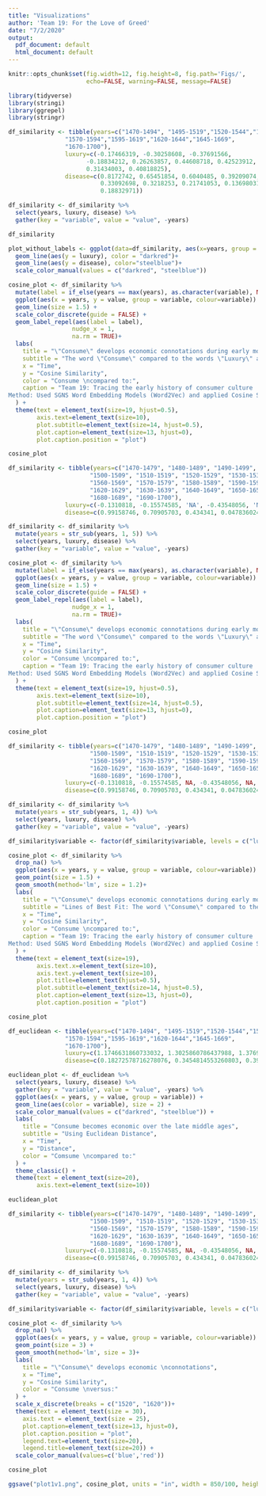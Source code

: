 ```yaml
---
title: "Visualizations"
author: 'Team 19: For the Love of Greed'
date: "7/2/2020"
output:
  pdf_document: default
  html_document: default
---
```

```r
knitr::opts_chunk$set(fig.width=12, fig.height=8, fig.path='Figs/',
                      echo=FALSE, warning=FALSE, message=FALSE)
```

```r
library(tidyverse)
library(stringi)
library(ggrepel)
library(stringr)
```

```r
df_similarity <- tibble(years=c("1470-1494", "1495-1519","1520-1544","1545-1569",
                "1570-1594","1595-1619","1620-1644","1645-1669",
                "1670-1700"),
                luxury=c(-0.17466319, -0.30258608, -0.37691566,
                      -0.18834212, 0.26263857, 0.44608718, 0.42523912, 
                      0.31434003, 0.40818825),
                disease=c(0.8172742, 0.65451854, 0.6040485, 0.39209074, 
                          0.33092698, 0.3218253, 0.21741053, 0.13698031, 
                          0.18832971))

df_similarity <- df_similarity %>%
  select(years, luxury, disease) %>%
  gather(key = "variable", value = "value", -years)

df_similarity
```

```r
plot_without_labels <- ggplot(data=df_similarity, aes(x=years, group = 1)) +
  geom_line(aes(y = luxury), color = "darkred")+
  geom_line(aes(y = disease), color="steelblue")+ 
  scale_color_manual(values = c("darkred", "steelblue"))
```

```r

cosine_plot <- df_similarity %>%
  mutate(label = if_else(years == max(years), as.character(variable), NA_character_)) %>%
  ggplot(aes(x = years, y = value, group = variable, colour=variable)) + 
  geom_line(size = 1.5) +
  scale_color_discrete(guide = FALSE) + 
  geom_label_repel(aes(label = label),
                  nudge_x = 1,
                  na.rm = TRUE)+
  labs(
    title = "\"Consume\" develops economic connotations during early modern period",
    subtitle = "The word \"Consume\" compared to the words \"Luxury\" and \"Disease\"",
    x = "Time",
    y = "Cosine Similarity",
    color = "Consume \ncompared to:",
    caption = "Team 19: Tracing the early history of consumer culture
Method: Used SGNS Word Embedding Models (Word2Vec) and applied Cosine Similarity between word vector pairs"
  ) +
  theme(text = element_text(size=19, hjust=0.5),
        axis.text=element_text(size=10),
        plot.subtitle=element_text(size=14, hjust=0.5),
        plot.caption=element_text(size=13, hjust=0),
        plot.caption.position = "plot")

cosine_plot
```

```r

df_similarity <- tibble(years=c("1470-1479", "1480-1489", "1490-1499",
                       "1500-1509", "1510-1519", "1520-1529", "1530-1539", "1540-1549", "1550-1559",
                       "1560-1569", "1570-1579", "1580-1589", "1590-1599", "1600-1609", "1610-1619",
                       "1620-1629", "1630-1639", "1640-1649", "1650-1659", "1660-1669", "1670-1679",
                       "1680-1689", "1690-1700"),
                luxury=c(-0.1310818, -0.15574585, 'NA', -0.43548056, 'NA', 'NA', -0.11576163, -0.08320668, -0.09670383, -0.061013784, 0.40230384, -0.0637718, 0.4530003, 0.5454841, 0.3523297, 0.5710402, 0.5063732, 0.34399527, 0.2905739, 0.26025137, 0.32196367, 0.3854744, 0.34630233),
                disease=c(0.99158746, 0.70905703, 0.434341, 0.047836024, 0.024496956, 0.9127077, 0.66880333, 0.6665769, 0.63993585, 0.612736, 0.49985868, 0.29303122, 0.22535732, 0.26066816, 0.3847574, 0.17246786, 0.20800799, 0.1286284, 0.06284622, 0.14538, 0.12418573, 0.15912668, 0.13149749))

df_similarity <- df_similarity %>%
  mutate(years = str_sub(years, 1, 5)) %>%
  select(years, luxury, disease) %>%
  gather(key = "variable", value = "value", -years)

cosine_plot <- df_similarity %>%
  mutate(label = if_else(years == max(years), as.character(variable), NA_character_)) %>%
  ggplot(aes(x = years, y = value, group = variable, colour=variable)) + 
  geom_line(size = 1.5) +
  scale_color_discrete(guide = FALSE) + 
  geom_label_repel(aes(label = label),
                  nudge_x = 1,
                  na.rm = TRUE)+
  labs(
    title = "\"Consume\" develops economic connotations during early modern period",
    subtitle = "The word \"Consume\" compared to the words \"Luxury\" and \"Disease\"",
    x = "Time",
    y = "Cosine Similarity",
    color = "Consume \ncompared to:",
    caption = "Team 19: Tracing the early history of consumer culture
Method: Used SGNS Word Embedding Models (Word2Vec) and applied Cosine Similarity between word vector pairs"
  ) +
  theme(text = element_text(size=19, hjust=0.5),
        axis.text=element_text(size=10),
        plot.subtitle=element_text(size=14, hjust=0.5),
        plot.caption=element_text(size=13, hjust=0),
        plot.caption.position = "plot")

cosine_plot
```
```r

df_similarity <- tibble(years=c("1470-1479", "1480-1489", "1490-1499",
                       "1500-1509", "1510-1519", "1520-1529", "1530-1539", "1540-1549", "1550-1559",
                       "1560-1569", "1570-1579", "1580-1589", "1590-1599", "1600-1609", "1610-1619",
                       "1620-1629", "1630-1639", "1640-1649", "1650-1659", "1660-1669", "1670-1679",
                       "1680-1689", "1690-1700"),
                luxury=c(-0.1310818, -0.15574585, NA, -0.43548056, NA, NA, -0.11576163, -0.08320668, -0.09670383, -0.061013784, 0.40230384, -0.0637718, 0.4530003, 0.5454841, 0.3523297, 0.5710402, 0.5063732, 0.34399527, 0.2905739, 0.26025137, 0.32196367, 0.3854744, 0.34630233),
                disease=c(0.99158746, 0.70905703, 0.434341, 0.047836024, 0.024496956, 0.9127077, 0.66880333, 0.6665769, 0.63993585, 0.612736, 0.49985868, 0.29303122, 0.22535732, 0.26066816, 0.3847574, 0.17246786, 0.20800799, 0.1286284, 0.06284622, 0.14538, 0.12418573, 0.15912668, 0.13149749))

df_similarity <- df_similarity %>%
  mutate(years = str_sub(years, 1, 4)) %>%
  select(years, luxury, disease) %>%
  gather(key = "variable", value = "value", -years) 

df_similarity$variable <- factor(df_similarity$variable, levels = c("luxury", "disease"))

cosine_plot <- df_similarity %>%
  drop_na() %>%
  ggplot(aes(x = years, y = value, group = variable, colour=variable)) + 
  geom_point(size = 1.5) +
  geom_smooth(method='lm', size = 1.2)+
  labs(
    title = "\"Consume\" develops economic connotations during early modern period",
    subtitle = "Lines of Best Fit: The word \"Consume\" compared to the words \"Luxury\" and \"Disease\"",
    x = "Time",
    y = "Cosine Similarity",
    color = "Consume \ncompared to:",
    caption = "Team 19: Tracing the early history of consumer culture
Method: Used SGNS Word Embedding Models (Word2Vec) and applied Cosine Similarity between word vector pairs"
  ) +
  theme(text = element_text(size=19),
        axis.text.x=element_text(size=10),
        axis.text.y=element_text(size=10),
        plot.title=element_text(hjust=0.5),
        plot.subtitle=element_text(size=14, hjust=0.5),
        plot.caption=element_text(size=13, hjust=0),
        plot.caption.position = "plot")

cosine_plot
```



```r
df_euclidean <- tibble(years=c("1470-1494", "1495-1519","1520-1544","1545-1569",
                "1570-1594","1595-1619","1620-1644","1645-1669",
                "1670-1700"),
                luxury=c(1.1746631860733032, 1.3025860786437988, 1.3769156634807587, 1.188342124223709, 0.7373614311218262, 0.5539128184318542, 0.5747608840465546, 0.6856599748134613, 0.5918117463588715),
                disease=c(0.18272578716278076, 0.3454814553260803, 0.395951509475708, 0.6079092621803284, 0.6690730154514313, 0.6781747043132782, 0.782589465379715, 0.8630196899175644, 0.8116702884435654))

euclidean_plot <- df_euclidean %>%
  select(years, luxury, disease) %>%
  gather(key = "variable", value = "value", -years) %>%
  ggplot(aes(x = years, y = value, group = variable)) + 
  geom_line(aes(color = variable), size = 2) + 
  scale_color_manual(values = c("darkred", "steelblue")) + 
  labs(
    title = "Consume becomes economic over the late middle ages",
    subtitle = "Using Euclidean Distance",
    x = "Time",
    y = "Distance",
    color = "Comsume \ncompared to:"
  ) +
  theme_classic() +
  theme(text = element_text(size=20),
        axis.text=element_text(size=10))

euclidean_plot
```



```r

df_similarity <- tibble(years=c("1470-1479", "1480-1489", "1490-1499",
                       "1500-1509", "1510-1519", "1520-1529", "1530-1539", "1540-1549", "1550-1559",
                       "1560-1569", "1570-1579", "1580-1589", "1590-1599", "1600-1609", "1610-1619",
                       "1620-1629", "1630-1639", "1640-1649", "1650-1659", "1660-1669", "1670-1679",
                       "1680-1689", "1690-1700"),
                luxury=c(-0.1310818, -0.15574585, NA, -0.43548056, NA, NA, -0.11576163, -0.08320668, -0.09670383, -0.061013784, 0.40230384, -0.0637718, 0.4530003, 0.5454841, 0.3523297, 0.5710402, 0.5063732, 0.34399527, 0.2905739, 0.26025137, 0.32196367, 0.3854744, 0.34630233),
                disease=c(0.99158746, 0.70905703, 0.434341, 0.047836024, 0.024496956, 0.9127077, 0.66880333, 0.6665769, 0.63993585, 0.612736, 0.49985868, 0.29303122, 0.22535732, 0.26066816, 0.3847574, 0.17246786, 0.20800799, 0.1286284, 0.06284622, 0.14538, 0.12418573, 0.15912668, 0.13149749))

df_similarity <- df_similarity %>%
  mutate(years = str_sub(years, 1, 4)) %>%
  select(years, luxury, disease) %>%
  gather(key = "variable", value = "value", -years) 

df_similarity$variable <- factor(df_similarity$variable, levels = c("luxury", "disease"))

cosine_plot <- df_similarity %>%
  drop_na() %>%
  ggplot(aes(x = years, y = value, group = variable, colour=variable)) + 
  geom_point(size = 3) +
  geom_smooth(method='lm', size = 3)+
  labs(
    title = "\"Consume\" develops economic \nconnotations",
    x = "Time",
    y = "Cosine Similarity",
    color = "Consume \nversus:"
  ) +
  scale_x_discrete(breaks = c("1520", "1620"))+
  theme(text = element_text(size = 30),
    axis.text = element_text(size = 25),
    plot.caption=element_text(size=13, hjust=0),
    plot.caption.position = "plot",
    legend.text=element_text(size=20),
    legend.title=element_text(size=20)) + 
  scale_color_manual(values=c('blue','red'))

cosine_plot

ggsave("plot1v1.png", cosine_plot, units = "in", width = 850/100, height = 800/100 )
```

